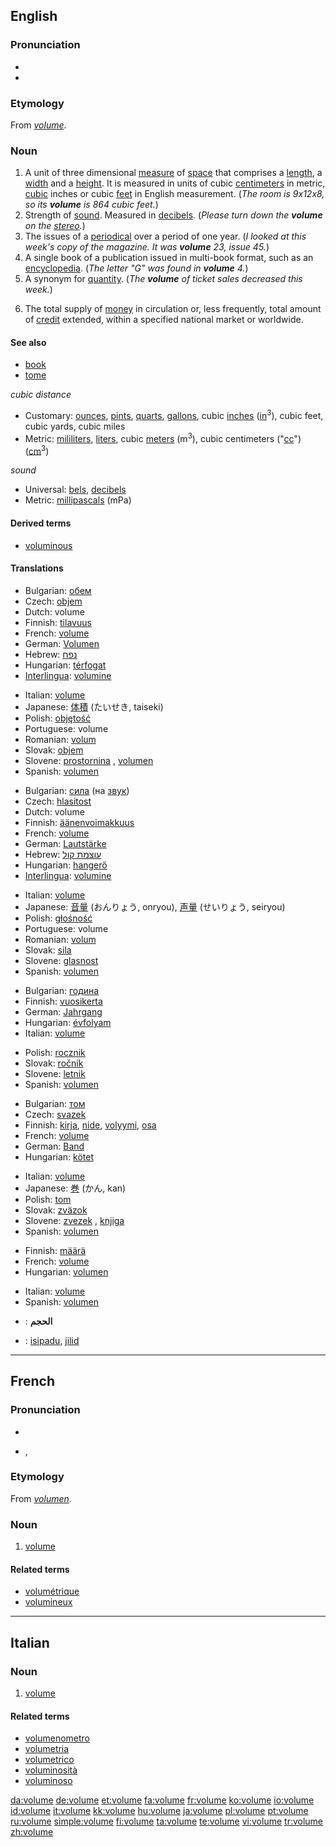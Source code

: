 {{wikipedia|dab=volume (disambiguation)|volume}}
==English==

===Pronunciation===
* {{IPA|/vɒljuːm/}}
* {{audio|en-us-volume.ogg|Audio (US)}}

===Etymology===
From {{OF.}} ''[[#French|volume]]''.

===Noun===
{{wikipedia}}
{{en-noun}}

# A unit of three dimensional [[measure]] of [[space]] that comprises a [[length]], a [[width]] and a [[height]].  It is measured in units of cubic [[centimeter]]s in metric, [[cubic]] inches or cubic [[feet]] in English measurement.  (''The room is 9x12x8, so its '''volume''' is 864 cubic feet.'')
# Strength of [[sound]].  Measured in [[decibel]]s.  (''Please turn down the '''volume''' on the [[stereo]].'')
# The issues of a [[periodical]] over a period of one year.  (''I looked at this week's copy of the magazine.  It was '''volume''' 23, issue 45.'')
# A single book of a publication issued in multi-book format, such as an [[encyclopedia]].  (''The letter "G" was found in '''volume''' 4.'')
# A synonym for [[quantity]]. (''The '''volume''' of ticket sales decreased this week.'')
# {{economics}} The total supply of [[money]] in circulation or, less frequently, total amount of [[credit]] extended, within a specified national market or worldwide.

====See also====
* [[book]]
* [[tome]]
; ''cubic distance''
* Customary: [[ounce]]s, [[pint]]s, [[quart]]s, [[gallon]]s, cubic [[inch]]es ([[in]]<sup>3</sup>), cubic feet, cubic yards, cubic miles
* Metric: [[mililiter]]s, [[liter]]s, cubic [[meter]]s (m<sup>3</sup>), cubic centimeters ("[[cc]]") ([[cm]]<sup>3</sup>)
; ''sound''
* Universal: [[bel]]s, [[decibel]]s
* Metric: [[millipascal]]s (mPa)

====Derived terms====
* [[voluminous]]

====Translations====
{{trans-top|unit of three dimensional measure that consists of a length, a width and a height}}
* Bulgarian: [[обем]] {{m}}
* Czech: [[objem]] {{m}}
* Dutch: volume {{n}}
* Finnish: [[tilavuus]]
* French: [[volume#French|volume]] {{m}}
* German: [[Volumen]] {{n}}
* Hebrew: [[נפח]] {{m}}
* Hungarian: [[térfogat]]
* [[Interlingua]]: [[volumine]]
{{trans-mid}}
* Italian: [[volume#Italian|volume]] {{m}}
* Japanese: [[体積]] (たいせき, taiseki)
* Polish: [[objętość]] {{f}}
* Portuguese: volume {{m}}
* Romanian: [[volum]] {{n}}
* Slovak: [[objem#Slovak|objem]] {{m}}
* Slovene: [[prostornina]] {{f}}, [[volumen]] {{m}}
* Spanish: [[volumen]] {{m}}
{{trans-bottom}}

{{trans-top|strength of sound}}
* Bulgarian: [[сила]] (на [[звук]]) {{f}}
* Czech: [[hlasitost]] {{f}}
* Dutch: volume {{n}}
* Finnish: [[äänenvoimakkuus]]
* French: [[volume#French|volume]] {{m}}
* German: [[Lautstärke]] {{f}}
* Hebrew: [[עוצמת קול]] {{f}}
* Hungarian: [[hangerő]]
* [[Interlingua]]: [[volumine]]
{{trans-mid}}
* Italian: [[volume#Italian|volume]] {{m}}
* Japanese: [[音量]] (おんりょう, onryou), [[声量]] (せいりょう, seiryou)
* Polish: [[głośność]] {{f}}
* Portuguese: volume {{m}}
* Romanian: [[volum]] {{n}}
* Slovak: [[sila#Slovak|sila]] {{f}}
* Slovene: [[glasnost]] {{f}}
* Spanish: [[volumen]] {{m}}
{{trans-bottom}}

{{trans-top|issues of a periodical over a period of one year}}
* Bulgarian: [[година]] {{f}}
* Finnish: [[vuosikerta]]
* German: [[Jahrgang]] {{m}}
* Hungarian: [[évfolyam]]
* Italian: [[volume#Italian|volume]] {{m}}
{{trans-mid}}
* Polish: [[rocznik]] {{m}}
* Slovak: [[ročník#Slovak|ročník]] {{m}}
* Slovene: [[letnik]] {{m}}
* Spanish: [[volumen]] {{m}}
{{trans-bottom}}

{{trans-top|single book of a publication issued in multi-book format, such as an encyclopedia}}
* Bulgarian: [[том]] {{m}}
* Czech: [[svazek]] {{m}}
* Finnish: [[kirja]], [[nide]], [[volyymi]], [[osa]]
* French: [[volume#French|volume]] {{m}}
* German: [[Band]] {{m}}
* Hungarian: [[kötet]]
{{trans-mid}}
* Italian: [[volume#Italian|volume]] {{m}}
* Japanese: [[巻]] (かん, kan)
* Polish: [[tom]] {{m}}
* Slovak: [[zväzok#Slovak|zväzok]] {{m}}
* Slovene: [[zvezek]] {{m}}, [[knjiga]] {{f}}
* Spanish: [[volumen]] {{m}}
{{trans-bottom}}

{{trans-top|synonym for quantity}}
* Finnish: [[määrä]]
* French: [[volume#French|volume]] {{m}}
* Hungarian: [[volumen]]
{{trans-mid}}
* Italian: [[volume#Italian|volume]] {{m}}
* Spanish: [[volumen]] {{m}}
{{trans-bottom}}

{{checktrans-top}}
* {{ttbc|Arabic}}: '''الحجم'''
{{trans-mid}}
* {{ttbc|Malay}}: [[isipadu]], [[jilid]]
{{trans-bottom}}

----

==French==

===Pronunciation===
* {{audio|Fr-volume.ogg|audio}}
* {{IPA|/vɔ.lym/|lang=fr}}, {{SAMPA|/vO.lym/}}

===Etymology===
From {{L.}} ''[[volumen]]''.

===Noun===
{{fr-noun|m}}

# [[#Noun|volume]]

====Related terms====
* [[volumétrique]]
* [[volumineux]]

----

==Italian==

===Noun===
{{it-noun|volum|m|e|i}}

# [[volume#English|volume]]

====Related terms====
* [[volumenometro]]
* [[volumetria]]
* [[volumetrico]]
* [[voluminosità]]
* [[voluminoso]]

[[da:volume]]
[[de:volume]]
[[et:volume]]
[[fa:volume]]
[[fr:volume]]
[[ko:volume]]
[[io:volume]]
[[id:volume]]
[[it:volume]]
[[kk:volume]]
[[hu:volume]]
[[ja:volume]]
[[pl:volume]]
[[pt:volume]]
[[ru:volume]]
[[simple:volume]]
[[fi:volume]]
[[ta:volume]]
[[te:volume]]
[[vi:volume]]
[[tr:volume]]
[[zh:volume]]